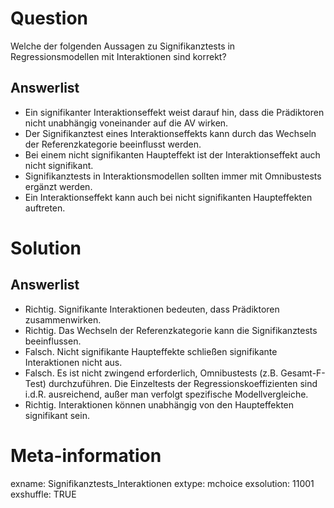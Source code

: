 Question
========
Welche der folgenden Aussagen zu Signifikanztests in Regressionsmodellen mit Interaktionen sind korrekt?

Answerlist
----------
* Ein signifikanter Interaktionseffekt weist darauf hin, dass die Prädiktoren nicht unabhängig voneinander auf die AV wirken.
* Der Signifikanztest eines Interaktionseffekts kann durch das Wechseln der Referenzkategorie beeinflusst werden.
* Bei einem nicht signifikanten Haupteffekt ist der Interaktionseffekt auch nicht signifikant.
* Signifikanztests in Interaktionsmodellen sollten immer mit Omnibustests ergänzt werden.
* Ein Interaktionseffekt kann auch bei nicht signifikanten Haupteffekten auftreten.

Solution
========
Answerlist
----------
* Richtig. Signifikante Interaktionen bedeuten, dass Prädiktoren zusammenwirken.
* Richtig. Das Wechseln der Referenzkategorie kann die Signifikanztests beeinflussen.
* Falsch. Nicht signifikante Haupteffekte schließen signifikante Interaktionen nicht aus.
* Falsch. Es ist nicht zwingend erforderlich, Omnibustests (z.B. Gesamt-F-Test) durchzuführen. Die Einzeltests der Regressionskoeffizienten sind i.d.R. ausreichend, außer man verfolgt spezifische Modellvergleiche.
* Richtig. Interaktionen können unabhängig von den Haupteffekten signifikant sein.

Meta-information
================
exname: Signifikanztests_Interaktionen
extype: mchoice 
exsolution: 11001
exshuffle: TRUE
